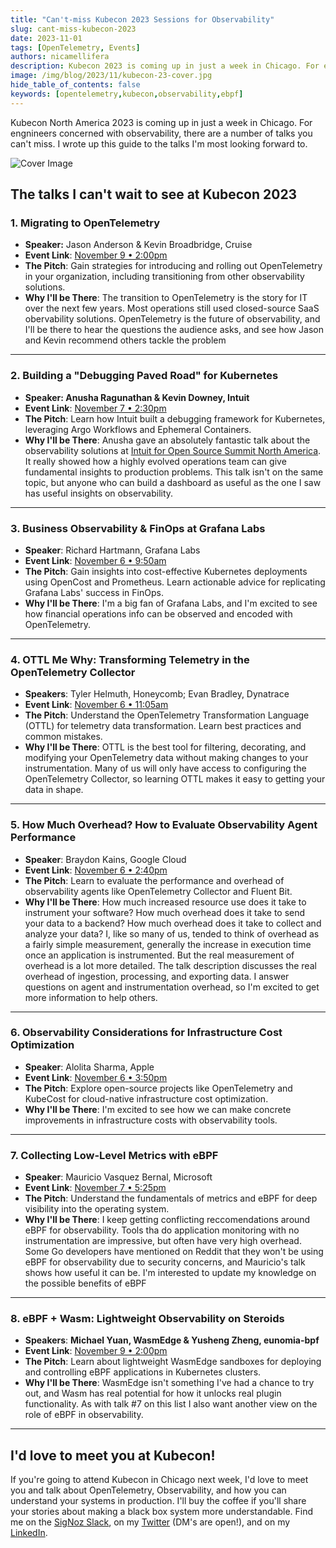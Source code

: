```yaml
---
title: "Can't-miss Kubecon 2023 Sessions for Observability"
slug: cant-miss-kubecon-2023
date: 2023-11-01
tags: [OpenTelemetry, Events]
authors: nicamellifera
description: Kubecon 2023 is coming up in just a week in Chicago. For engnineers concerned with observability, there are a number of talks you can't miss. I wrote up this guide to the talks I'm most looking forward to.
image: /img/blog/2023/11/kubecon-23-cover.jpg
hide_table_of_contents: false
keywords: [opentelemetry,kubecon,observability,ebpf]
---
```


<head>
  <link rel="canonical" href="https://signoz.io/blog/cant-miss-kubecon-2023/"/>
</head>
Kubecon North America 2023 is coming up in just a week in Chicago. For engnineers concerned with observability, there are a number of talks you can't miss. I wrote up this guide to the talks I'm most looking forward to.



![Cover Image](/img/blog/2023/11/kubecon-23-cover.webp)

## The talks I can't wait to see at Kubecon 2023

### 1. Migrating to OpenTelemetry

- **Speaker:** Jason Anderson & Kevin Broadbridge, Cruise
- **Event Link**: <a href = "https://kccncna2023.sched.com/event/1R2uc" rel="noopener noreferrer nofollow" target="_blank">November 9 • 2:00pm</a>
- **The Pitch**: Gain strategies for introducing and rolling out OpenTelemetry in your organization, including transitioning from other observability solutions.
- **Why I'll be There**: The transition to OpenTelemetry is the story for IT over the next few years. Most operations still used closed-source SaaS obervability solutions. OpenTelemetry is the future of observability, and I'll be there to hear the questions the audience asks, and see how Jason and Kevin recommend others tackle the problem

---

### 2. Building a "Debugging Paved Road" for Kubernetes

- **Speaker: Anusha Ragunathan & Kevin Downey, Intuit**
- **Event Link**: <a href = "https://sched.co/1R2nC" rel="noopener noreferrer nofollow" target="_blank">November 7 • 2:30pm</a>
- **The Pitch**: Learn how Intuit built a debugging framework for Kubernetes, leveraging Argo Workflows and Ephemeral Containers.
- **Why I'll be There**: Anusha gave an absolutely fantastic talk about the observability solutions at <a href = "https://www.youtube.com/watch?v=e5TZE9e2KPo" rel="noopener noreferrer nofollow" target="_blank">Intuit for Open Source Summit North America</a>. It really showed how a highly evolved operations team can give fundamental insights to production problems. This talk isn't on the same topic, but anyone who can build a dashboard as useful as the one I saw has useful insights on observability.

---

### 3. Business Observability & FinOps at Grafana Labs

- **Speaker**: Richard Hartmann, Grafana Labs
- **Event Link**: <a href = "https://colocatedeventsna2023.sched.com/event/1Rj1l/business-observability-finops-at-grafana-labs-richard-hartmann-grafana-labs" rel="noopener noreferrer nofollow" target="_blank">November 6 • 9:50am</a>
- **The Pitch**: Gain insights into cost-effective Kubernetes deployments using OpenCost and Prometheus. Learn actionable advice for replicating Grafana Labs' success in FinOps.
- **Why I'll be There**: I'm a big fan of Grafana Labs, and I'm excited to see how financial operations info can be observed and encoded with OpenTelemetry.

---

### 4. OTTL Me Why: Transforming Telemetry in the OpenTelemetry Collector

- **Speakers**: Tyler Helmuth, Honeycomb; Evan Bradley, Dynatrace
- **Event Link**: <a href = "https://colocatedeventsna2023.sched.com/event/1Rj2Y/ottl-me-why-transforming-telemetry-in-the-opentelemetry-collector-just-got-better-tyler-helmuth-honeycomb-evan-bradley-dynatrace" rel="noopener noreferrer nofollow" target="_blank">November 6 • 11:05am</a>
- **The Pitch**: Understand the OpenTelemetry Transformation Language (OTTL) for telemetry data transformation. Learn best practices and common mistakes.
- **Why I'll be There**: OTTL is the best tool for filtering, decorating, and modifying your OpenTelemetry data without making changes to your instrumentation. Many of us will only have access to configuring the OpenTelemetry Collector, so learning OTTL makes it easy to getting your data in shape.

---

### 5. How Much Overhead? How to Evaluate Observability Agent Performance

- **Speaker**: Braydon Kains, Google Cloud
- **Event Link**: <a href = "https://colocatedeventsna2023.sched.com/event/1Rj5U/how-much-overhead-how-to-evaluate-observability-agent-performance-braydon-kains-google-cloud" rel="noopener noreferrer nofollow" target="_blank">November 6 • 2:40pm</a>
- **The Pitch**: Learn to evaluate the performance and overhead of observability agents like OpenTelemetry Collector and Fluent Bit.
- **Why I'll be There**: How much increased resource use does it take to instrument your software? How much overhead does it take to send your data to a backend? How much overhead does it take to collect and analyze your data? I, like so many of us, tended to think of overhead as a fairly simple measurement, generally the increase in execution time once an application is instrumented. But the real measurement of overhead is a lot more detailed. The talk description discusses the real overhead of ingestion, processing, and exporting data. I answer questions on agent and instrumentation overhead, so I'm excited to get more information to help others.

---

### 6. Observability Considerations for Infrastructure Cost Optimization

- **Speaker**: Alolita Sharma, Apple
- **Event Link**: <a href = "https://colocatedeventsna2023.sched.com/event/1Rj78/observability-considerations-for-infrastructure-cost-optimization-alolita-sharma-apple" rel="noopener noreferrer nofollow" target="_blank">November 6 • 3:50pm</a>
- **The Pitch**: Explore open-source projects like OpenTelemetry and KubeCost for cloud-native infrastructure cost optimization.
- **Why I'll be There**: I'm excited to see how we can make concrete improvements in infrastructure costs with observability tools.

---

### 7. Collecting Low-Level Metrics with eBPF

- **Speaker**: Mauricio Vasquez Bernal, Microsoft
- **Event Link**: <a href = "https://kccncna2023.sched.com/event/1R2pH/collecting-low-level-metrics-with-ebpf-mauricio-vasquez-bernal-microsoft" rel="noopener noreferrer nofollow" target="_blank">November 7 • 5:25pm</a>
- **The Pitch**: Understand the fundamentals of metrics and eBPF for deep visibility into the operating system.
- **Why I'll be There**: I keep getting conflicting reccomendations around eBPF for observability. Tools tha do application monitoring with no instrumentation are impressive, but often have very high overhead. Some Go developers have mentioned on Reddit that they won't be using eBPF for observability due to security concerns, and Mauricio's talk shows how useful it can be. I'm interested to update my knowledge on the possible benefits of eBPF

---

### 8. eBPF + Wasm: Lightweight Observability on Steroids

- **Speakers**: **Michael Yuan, WasmEdge & Yusheng Zheng, eunomia-bpf**
- **Event Link**: <a href = "https://kccncna2023.sched.com/event/1R2uf" rel="noopener noreferrer nofollow" target="_blank">November 9 • 2:00pm</a>
- **The Pitch**: Learn about lightweight WasmEdge sandboxes for deploying and controlling eBPF applications in Kubernetes clusters.
- **Why I'll be There**: WasmEdge isn't something I've had a chance to try out, and Wasm has real potential for how it unlocks real plugin functionality. As with talk #7 on this list I also want another view on the role of eBPF in observability.

---

## I'd love to meet you at Kubecon!

If you're going to attend Kubecon in Chicago next week, I'd love to meet you and talk about OpenTelemetry, Observability, and how you can understand your systems in production. I'll buy the coffee if you'll share your stories about making a black box system more understandable. Find me on the <a href = "https://signoz.io/slack" rel="noopener noreferrer nofollow" target="_blank">SigNoz Slack</a>, on my <a href = "https://twitter.com/Serverless_Mom" rel="noopener noreferrer nofollow" target="_blank">Twitter</a> (DM's are open!), and on my <a href = "https://www.linkedin.com/in/otel-mom" rel="noopener noreferrer nofollow" target="_blank">LinkedIn</a>.

